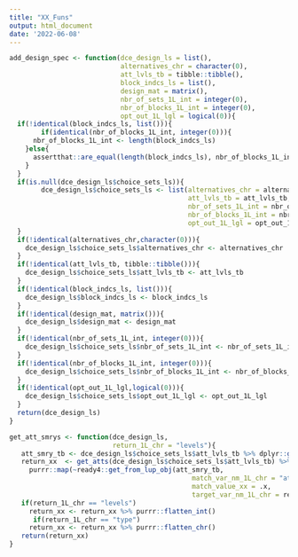 ```yaml
---
title: "XX_Funs"
output: html_document
date: '2022-06-08'
---
```


```r
add_design_spec <- function(dce_design_ls = list(),
                            alternatives_chr = character(0),
                            att_lvls_tb = tibble::tibble(),
                            block_indcs_ls = list(),
                            design_mat = matrix(),
                            nbr_of_sets_1L_int = integer(0),
                            nbr_of_blocks_1L_int = integer(0),
                            opt_out_1L_lgl = logical(0)){
  if(!identical(block_indcs_ls, list())){
        if(identical(nbr_of_blocks_1L_int, integer(0))){
      nbr_of_blocks_1L_int <- length(block_indcs_ls)
    }else{
      assertthat::are_equal(length(block_indcs_ls), nbr_of_blocks_1L_int)
    }
  }
  if(is.null(dce_design_ls$choice_sets_ls)){
        dce_design_ls$choice_sets_ls <- list(alternatives_chr = alternatives_chr,
                                             att_lvls_tb = att_lvls_tb,
                                             nbr_of_sets_1L_int = nbr_of_sets_1L_int,
                                             nbr_of_blocks_1L_int = nbr_of_blocks_1L_int,
                                             opt_out_1L_lgl = opt_out_1L_lgl)
  }
  if(!identical(alternatives_chr,character(0))){
    dce_design_ls$choice_sets_ls$alternatives_chr <- alternatives_chr
  }
  if(!identical(att_lvls_tb, tibble::tibble())){
    dce_design_ls$choice_sets_ls$att_lvls_tb <- att_lvls_tb
  }
  if(!identical(block_indcs_ls, list())){
    dce_design_ls$block_indcs_ls <- block_indcs_ls
  }
  if(!identical(design_mat, matrix())){
    dce_design_ls$design_mat <- design_mat
  }
  if(!identical(nbr_of_sets_1L_int, integer(0))){
    dce_design_ls$choice_sets_ls$nbr_of_sets_1L_int <- nbr_of_sets_1L_int
  }
  if(!identical(nbr_of_blocks_1L_int, integer(0))){
    dce_design_ls$choice_sets_ls$nbr_of_blocks_1L_int <- nbr_of_blocks_1L_int
  }
  if(!identical(opt_out_1L_lgl,logical(0))){
    dce_design_ls$choice_sets_ls$opt_out_1L_lgl <- opt_out_1L_lgl
  }
  return(dce_design_ls)
}
```
```r
get_att_smrys <- function(dce_design_ls,
                          return_1L_chr = "levels"){
   att_smry_tb <- dce_design_ls$choice_sets_ls$att_lvls_tb %>% dplyr::group_by(attribute_chr) %>% dplyr::summarise(levels = dplyr::n(), type = dplyr::first(continuous_lgl) %>% ifelse("C","D"))
   return_xx  <- get_atts(dce_design_ls$choice_sets_ls$att_lvls_tb) %>%
     purrr::map(~ready4::get_from_lup_obj(att_smry_tb,
                                              match_var_nm_1L_chr = "attribute_chr",
                                              match_value_xx = .x,
                                              target_var_nm_1L_chr = return_1L_chr))
   if(return_1L_chr == "levels")
     return_xx <- return_xx %>% purrr::flatten_int()
      if(return_1L_chr == "type")
     return_xx <- return_xx %>% purrr::flatten_chr()
   return(return_xx)
}
```

